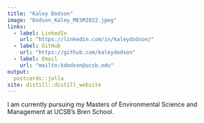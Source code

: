 ```yaml
---
title: "Kaley Dodson"
image: "Dodson_Kaley_MESM2022.jpeg"
links:
  - label: LinkedIn
    url: "https://linkedin.com/in/kaleydodson/"
  - label: GitHub
    url: "https://github.com/kaleydodson"
  - label: Email
    url: "mailto:kdodson@ucsb.edu"
output:
  postcards::jolla
site: distill::distill_website
---
```

 
I am currently pursuing my Masters of Environmental Science and Management at UCSB's Bren School. 



